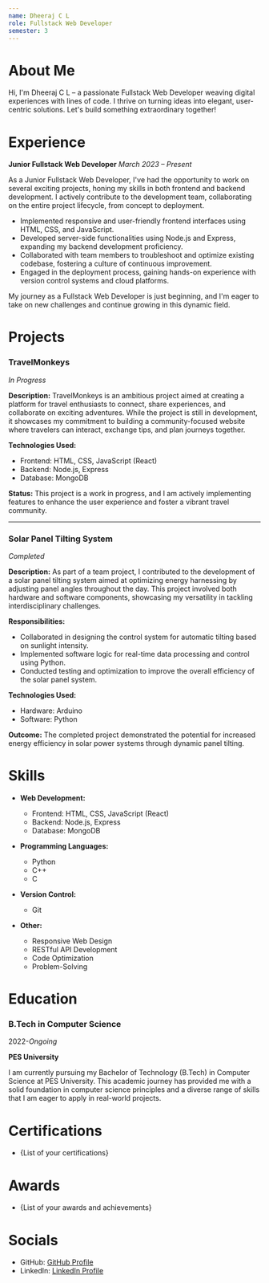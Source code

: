 ```yaml
---
name: Dheeraj C L
role: Fullstack Web Developer
semester: 3
---
```


# About Me

Hi, I'm Dheeraj C L – a passionate Fullstack Web Developer weaving digital experiences with lines of code. I thrive on turning ideas into elegant, user-centric solutions. Let's build something extraordinary together!


# Experience

**Junior Fullstack Web Developer**
_March 2023 – Present_

As a Junior Fullstack Web Developer, I've had the opportunity to work on several exciting projects, honing my skills in both frontend and backend development. I actively contribute to the development team, collaborating on the entire project lifecycle, from concept to deployment.

- Implemented responsive and user-friendly frontend interfaces using HTML, CSS, and JavaScript.
- Developed server-side functionalities using Node.js and Express, expanding my backend development proficiency.
- Collaborated with team members to troubleshoot and optimize existing codebase, fostering a culture of continuous improvement.
- Engaged in the deployment process, gaining hands-on experience with version control systems and cloud platforms.

My journey as a Fullstack Web Developer is just beginning, and I'm eager to take on new challenges and continue growing in this dynamic field.


# Projects

### **TravelMonkeys**
_In Progress_

**Description:**
TravelMonkeys is an ambitious project aimed at creating a platform for travel enthusiasts to connect, share experiences, and collaborate on exciting adventures. While the project is still in development, it showcases my commitment to building a community-focused website where travelers can interact, exchange tips, and plan journeys together.

**Technologies Used:**
- Frontend: HTML, CSS, JavaScript (React)
- Backend: Node.js, Express
- Database: MongoDB

**Status:**
This project is a work in progress, and I am actively implementing features to enhance the user experience and foster a vibrant travel community.

---

### **Solar Panel Tilting System**
_Completed_

**Description:**
As part of a team project, I contributed to the development of a solar panel tilting system aimed at optimizing energy harnessing by adjusting panel angles throughout the day. This project involved both hardware and software components, showcasing my versatility in tackling interdisciplinary challenges.

**Responsibilities:**
- Collaborated in designing the control system for automatic tilting based on sunlight intensity.
- Implemented software logic for real-time data processing and control using Python.
- Conducted testing and optimization to improve the overall efficiency of the solar panel system.

**Technologies Used:**
- Hardware: Arduino
- Software: Python

**Outcome:**
The completed project demonstrated the potential for increased energy efficiency in solar power systems through dynamic panel tilting.



# Skills

- **Web Development:**
  - Frontend: HTML, CSS, JavaScript (React)
  - Backend: Node.js, Express
  - Database: MongoDB

- **Programming Languages:**
  - Python
  - C++
  - C

- **Version Control:**
  - Git

- **Other:**
  - Responsive Web Design
  - RESTful API Development
  - Code Optimization
  - Problem-Solving


# Education

### B.Tech in Computer Science
2022-_Ongoing_

**PES University**

I am currently pursuing my Bachelor of Technology (B.Tech) in Computer Science at PES University. This academic journey has provided me with a solid foundation in computer science principles and a diverse range of skills that I am eager to apply in real-world projects.



# Certifications

- {List of your certifications}

# Awards

- {List of your awards and achievements}

# Socials

- GitHub: [GitHub Profile](https://github.com/dheerajcl)
- LinkedIn: [LinkedIn Profile](https://www.linkedin.com/in/dheeraj-cl-bb2477250/)
